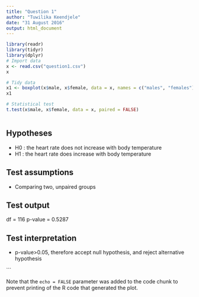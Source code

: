```yaml
---
title: "Question 1"
author: "Tuwilika Keendjele"
date: "31 August 2016"
output: html_document
---
```


```r
library(readr)
library(tidyr)
library(dplyr)
# Import data
x <- read.csv("question1.csv")
x

# Tidy data
x1 <- boxplot(x$male, x$female, data = x, names = c("males", "females"))
x1

# Statistical test
t.test(x$male, x$female, data = x, paired = FALSE)



```
## Hypotheses
* H0 : the heart rate does not increase with body temperature
* H1 : the heart rate does increase with body temperature

## Test assumptions
* Comparing two, unpaired groups

## Test output
df = 116
p-value = 0.5287

## Test interpretation
* p-value>0.05, therefore accept null hypothesis, and reject alternative hypothesis

```

Note that the `echo = FALSE` parameter was added to the code chunk to prevent printing of the R code that generated the plot.
